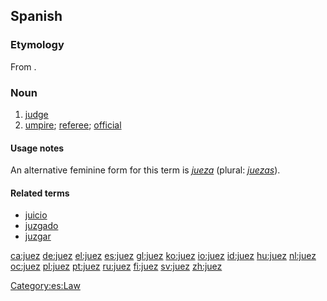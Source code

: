 ==Spanish==

===Etymology===
From {{etyl|la|es}} {{term|iudex|iūdex|lang=la}}.

===Noun===
{{es-noun|mf|pl=jueces}}

# [[judge]]
# [[umpire]]; [[referee]]; [[official]]

====Usage notes====
An alternative feminine form for this term is ''[[jueza]]'' (plural: ''[[juezas]]'').

====Related terms====
* [[juicio]]
* [[juzgado]]
* [[juzgar]]

[[Category:es:Law]]

[[ca:juez]]
[[de:juez]]
[[el:juez]]
[[es:juez]]
[[gl:juez]]
[[ko:juez]]
[[io:juez]]
[[id:juez]]
[[hu:juez]]
[[nl:juez]]
[[oc:juez]]
[[pl:juez]]
[[pt:juez]]
[[ru:juez]]
[[fi:juez]]
[[sv:juez]]
[[zh:juez]]